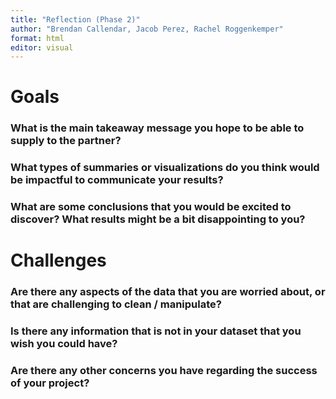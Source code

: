 ```yaml
---
title: "Reflection (Phase 2)"
author: "Brendan Callendar, Jacob Perez, Rachel Roggenkemper"
format: html
editor: visual
---
```


# **Goals**

### What is the main takeaway message you hope to be able to supply to the partner?

### What types of summaries or visualizations do you think would be impactful to communicate your results?

### What are some conclusions that you would be excited to discover? What results might be a bit disappointing to you?

# **Challenges**

### Are there any aspects of the data that you are worried about, or that are challenging to clean / manipulate?

### Is there any information that is not in your dataset that you wish you could have?

### Are there any other concerns you have regarding the success of your project?
